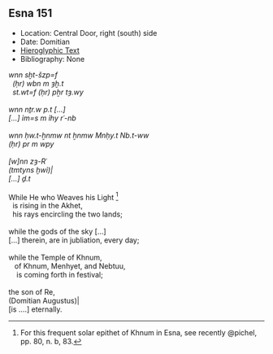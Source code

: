 ## Esna 151 {-}

<style>

  .col2 {
    columns: 2 320px;         /* number of columns and width in pixels*/
    -webkit-columns: 2 320px; /* chrome, safari */
    -moz-columns: 2 320px;    /* firefox */
    -webkit-column-break-inside: avoid;
    -page-break-inside: avoid;
    -break-inside: avoid;
  }

</style>

- Location: Central Door, right (south) side
- Date: Domitian
- [Hieroglyphic Text](https://www.ifao.egnet.net/uploads/publications/enligne/Temples-Esna002.pdf#page=335){target="_blank"}
- Bibliography: None


<div class="col2">

| *wnn sḫt-šzp=f  *
|   *(ḥr) wbn m ȝḫ.t  *
|   *st.wt=f (ḥr) pẖr tȝ.wy  *
|   
| *wnn nṯr.w p.t [...]  *
| *[...] ỉm=s m ỉhy rʿ-nb  *
|   
| *wnn ḥw.t-ẖnmw* 
    *nt ẖnmw Mnḥy.t Nb.t-ww  *
| *(ḥr) pr m wpy  *
|   
| *[w]nn zȝ-Rʿ  *
| *(tmtyns ḫwỉ)|   *
| *[...] ḏ.t  *
|  
| While He who Weaves his Light [^fn-151-1]
|   is rising in the Akhet,
|   his rays encircling the two lands;
|   
| while the gods of the sky [...]
| [...] therein, are in jubliation, every day;
| 
| while the Temple of Khnum,
|    of Khnum, Menhyet, and Nebtuu,
|     is coming forth in festival;
|     
| the son of Re,
| (Domitian Augustus)|
| [is ....] eternally.

</div>

[^fn-151-1]: For this frequent solar epithet of Khnum in Esna, see recently @pichel, pp. 80, n. b, 83.